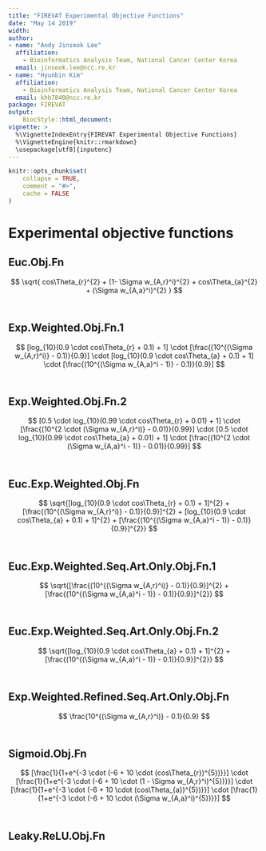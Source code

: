 ```yaml
---
title: "FIREVAT Experimental Objective Functions"
date: "May 14 2019"
width: 
author: 
- name: "Andy Jinseok Lee"
  affiliation: 
    - Bioinformatics Analysis Team, National Cancer Center Korea
  email: jinseok.lee@ncc.re.kr
- name: "Hyunbin Kim"
  affiliation: 
    - Bioinformatics Analysis Team, National Cancer Center Korea
  email: khb7840@ncc.re.kr
package: FIREVAT
output: 
    BiocStyle::html_document:
vignette: >
  %\VignetteIndexEntry{FIREVAT Experimental Objective Functions}
  %\VignetteEngine{knitr::rmarkdown}
  \usepackage[utf8]{inputenc}
---
```


```r
knitr::opts_chunk$set(
    collapse = TRUE,
    comment = "#>",
    cache = FALSE
)
```

# Experimental objective functions

## Euc.Obj.Fn
$$ \sqrt{ cos\Theta_{r}^{2} + (1- \Sigma w_{A,r}^i)^{2} + cos\Theta_{a}^{2} + (\Sigma w_{A,a}^i)^{2} } $$
<br/>

## Exp.Weighted.Obj.Fn.1
$$ [log_{10}(0.9 \cdot cos\Theta_{r} + 0.1) + 1] \cdot [\frac{(10^{(\Sigma w_{A,r}^i)} - 0.1)}{0.9}] \cdot [log_{10}(0.9 \cdot cos\Theta_{a} + 0.1) + 1] \cdot [\frac{(10^{(\Sigma w_{A,a}^i - 1)} - 0.1)}{0.9}] $$
<br/>

## Exp.Weighted.Obj.Fn.2
$$ [0.5 \cdot log_{10}(0.99 \cdot cos\Theta_{r} + 0.01) + 1] \cdot [\frac{(10^{2 \cdot (\Sigma w_{A,r}^i)} - 0.01)}{0.99}] \cdot [0.5 \cdot log_{10}(0.99 \cdot cos\Theta_{a} + 0.01) + 1] \cdot [\frac{(10^{2 \cdot (\Sigma w_{A,a}^i - 1)} - 0.01)}{0.99}] $$ 
<br/>

## Euc.Exp.Weighted.Obj.Fn
$$ \sqrt{[log_{10}(0.9 \cdot cos\Theta_{r} + 0.1) + 1]^{2} + [\frac{(10^{(\Sigma w_{A,r}^i)} - 0.1)}{0.9}]^{2} + [log_{10}(0.9 \cdot cos\Theta_{a} + 0.1) + 1]^{2} + [\frac{(10^{(\Sigma w_{A,a}^i - 1)} - 0.1)}{0.9}]^{2}} $$
<br/>

## Euc.Exp.Weighted.Seq.Art.Only.Obj.Fn.1
$$ \sqrt{[\frac{(10^{(\Sigma w_{A,r}^i)} - 0.1)}{0.9}]^{2} + [\frac{(10^{(\Sigma w_{A,a}^i - 1)} - 0.1)}{0.9}]^{2}} $$
<br/>

## Euc.Exp.Weighted.Seq.Art.Only.Obj.Fn.2
$$ \sqrt{[log_{10}(0.9 \cdot cos\Theta_{a} + 0.1) + 1]^{2} + [\frac{(10^{(\Sigma w_{A,a}^i - 1)} - 0.1)}{0.9}]^{2}} $$
<br/>

## Exp.Weighted.Refined.Seq.Art.Only.Obj.Fn
$$ \frac{10^{(\Sigma w_{A,r}^i)} - 0.1}{0.9} $$
<br/>

## Sigmoid.Obj.Fn
$$ [\frac{1}{1+e^{-3 \cdot (-6 + 10 \cdot (cos\Theta_{r})^{5})}}] \cdot [\frac{1}{1+e^{-3 \cdot (-6 + 10 \cdot (1 - \Sigma w_{A,r}^i)^{5})}}] \cdot [\frac{1}{1+e^{-3 \cdot (-6 + 10 \cdot (cos\Theta_{a})^{5})}}] \cdot [\frac{1}{1+e^{-3 \cdot (-6 + 10 \cdot (\Sigma w_{A,a}^i)^{5})}}] $$
<br/>

## Leaky.ReLU.Obj.Fn
\begin{align}
cos\Theta_{r}^{'}=\begin{cases}
0.111 \cdot cos\Theta_{r}, & \text{if $cos\Theta_{r} < 0.9$}\\
9 \cdot (cos\Theta_{r} - 0.888), & \text{otherwise}.
\end{cases}

\newline\newline

cos\Theta_{a}^{'}=\begin{cases}
0.111 \cdot cos\Theta_{a}, & \text{if $cos\Theta_{a} < 0.9$}\\
9 \cdot (cos\Theta_{a} - 0.888), & \text{otherwise}.
\end{cases}

\newline\newline

(\Sigma w_{A,r}^i)^{'}=\begin{cases}
0.111 \cdot (1 - \Sigma w_{A,r}^i), & \text{if $(1 - \Sigma w_{A,r}^i) < 0.9$}\\
9 \cdot ((1 - \Sigma w_{A,r}^i) - 0.888), & \text{otherwise}.
\end{cases}

\newline\newline

(\Sigma w_{A,a}^i)^{'}=\begin{cases}
0.111 \cdot \Sigma w_{A,a}^i, & \text{if $\Sigma w_{A,a}^i < 0.9$}\\
9 \cdot (\Sigma w_{A,a}^i - 0.888), & \text{otherwise}.
\end{cases}

\newline\newline

cos\Theta_{r}^{'} \cdot (\Sigma w_{A,r}^i)^{'} \cdot cos\Theta_{a}^{'} \cdot (\Sigma w_{A,a}^i)^{'}
\end{align}

<br/>
